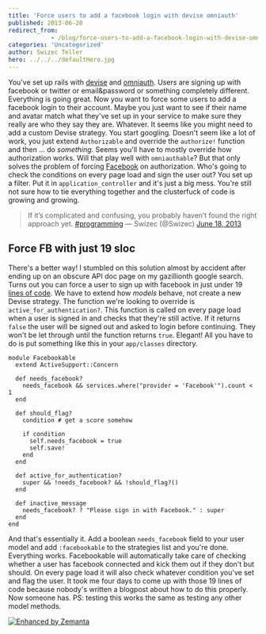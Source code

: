 ```yaml
---
title: 'Force users to add a facebook login with devise omniauth'
published: 2013-06-20
redirect_from: 
            - /blog/force-users-to-add-a-facebook-login-with-devise-omniauth/swizec/6250
categories: 'Uncategorized'
author: Swizec Teller
hero: ../../../defaultHero.jpg
---
```

You've set up rails with [devise](https://github.com/plataformatec/devise) and [omniauth](http://www.omniauth.org/). Users are signing up with facebook or twitter or email&password or something completely different. Everything is going great. Now you want to force some users to add a facebook login to their account. Maybe you just want to see if their name and avatar match what they've set up in your service to make sure they really are who they say they are. Whatever. It seems like you might need to add a custom Devise strategy. You start googling. Doesn't seem like a lot of work, you just extend `Authorizable` and override the `authorize!` function and then ... do _something_. Seems you'll have to mostly override how authorization works. Will that play well with `omniauthable`? But that only solves the problem of forcing [Facebook](http://en.wikipedia.org/wiki/Facebook "Facebook") on authorization. Who's going to check the conditions on every page load and sign the user out? You set up a filter. Put it in `application_controller` and it's just a big mess. You're still not sure how to tie everything together and the clusterfuck of code is growing and growing.

> If it’s complicated and confusing, you probably haven’t found the right approach yet. [#programming](https://twitter.com/search?q=%23programming&src=hash) — Swizec (@Swizec) [June 18, 2013](https://twitter.com/Swizec/statuses/347024137086173185)

## Force FB with just 19 sloc

There's a better way! I stumbled on this solution almost by accident after ending up on an obscure API doc page on my gazillionth google search. Turns out you can force a user to sign up with facebook in just under 19 [lines of code](http://en.wikipedia.org/wiki/Source_lines_of_code "Source lines of code"). We have to extend how _models_ behave, not create a new Devise strategy. The function we're looking to override is `active_for_authentication?`. This function is called on every page load when a user is signed in and checks that they're still active. If it returns `false` the user will be signed out and asked to login before continuing. They won't be let through until the function returns `true`. Elegant! All you have to do is put something like this in your `app/classes` directory.

```
module Facebookable
  extend ActiveSupport::Concern

  def needs_facebook?
    needs_facebook && services.where("provider = 'Facebook'").count < 1
  end

  def should_flag?
    condition # get a score somehow

    if condition
      self.needs_facebook = true
      self.save!
    end
  end

  def active_for_authentication?
    super && !needs_facebook? && !should_flag?()
  end

  def inactive_message
    needs_facebook? ? "Please sign in with Facebook." : super
  end
end
```

And that's essentially it. Add a boolean `needs_facebook` field to your user model and add `:facebookable` to the strategies list and you're done. Everything works. Facebookable will automatically take care of checking whether a user has facebook connected and kick them out if they don't but should. On every page load it will also check whatever condition you've set and flag the user. It took me four days to come up with those 19 lines of code because nobody's written a blogpost about how to do this properly. Now someone has. PS: testing this works the same as testing any other model methods.

[![Enhanced by Zemanta](http://img.zemanta.com/zemified_e.png?x-id=98e2b5a1-87ba-4afc-b043-b54b490c314d)](http://www.zemanta.com/?px "Enhanced by Zemanta")